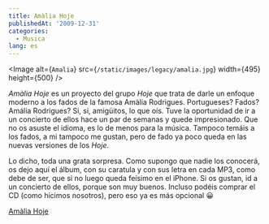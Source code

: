 ```yaml
---
title: Amàlia Hoje
publishedAt: '2009-12-31'
categories:
  - Musica
lang: es
---
```


<Image
  alt={`Amalia`}
  src={`/static/images/legacy/amalia.jpg`}
  width={495}
  height={500}
/>

_Amàlia Hoje_ es un proyecto del grupo _Hoje_ que trata de darle un enfoque moderno a los fados de la famosa Amàlia Rodrigues. Portugueses? Fados? Amália Rodrigues? Si, si, amigüitos, lo que oís. Tuve la oportunidad de ir a un concierto de ellos hace un par de semanas y quede impresionado. Que no os asuste el idioma, es lo de menos para la música. Tampoco temáis a los fados, a mi tampoco me gustan, pero de fado ya poco queda en las nuevas versiones de los _Hoje_.

Lo dicho, toda una grata sorpresa. Como supongo que nadie los conocerá, os dejo aquí el álbum, con su caratula y con sus letra en cada MP3, como debe de ser, que si no luego queda feísimo en el iPhone. Si os gustan, id a un concierto de ellos, porque son muy buenos. Incluso podéis comprar el CD (como hicimos nosotros), pero eso ya es más opcional 😀

[Amàlia Hoje](http://rapidshare.com/files/328190199/amalia.zip)
